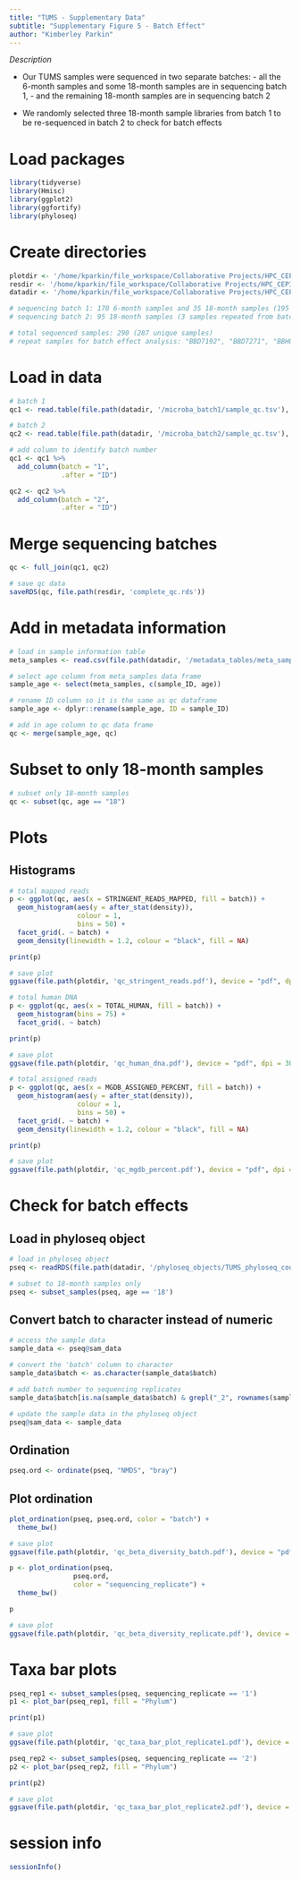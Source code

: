 ```yaml
---
title: "TUMS - Supplementary Data"
subtitle: "Supplementary Figure 5 - Batch Effect"
author: "Kimberley Parkin"
---
```



*Description*

- Our TUMS samples were sequenced in two separate batches:
      - all the 6-month samples and some 18-month samples are in sequencing batch 1, 
      - and the remaining 18-month samples are in sequencing batch 2

- We randomly selected three 18-month sample libraries from batch 1 to be re-sequenced in batch 2 to check for batch effects


# Load packages 
```r
library(tidyverse)
library(Hmisc)
library(ggplot2)
library(ggfortify)
library(phyloseq)
```

# Create directories
```r
plotdir <- '/home/kparkin/file_workspace/Collaborative Projects/HPC_CEPI/ANALYSIS/Project_TUMS/src/TUMS/Paper_2_RCT/figures'
resdir <- '/home/kparkin/file_workspace/Collaborative Projects/HPC_CEPI/ANALYSIS/Project_TUMS/src/TUMS/Paper_2_RCT/results'
datadir <- '/home/kparkin/file_workspace/Collaborative Projects/HPC_CEPI/ANALYSIS/Project_TUMS/data'

# sequencing batch 1: 170 6-month samples and 35 18-month samples (195 total)
# sequencing batch 2: 95 18-month samples (3 samples repeated from batch 1)

# total sequenced samples: 290 (287 unique samples)
# repeat samples for batch effect analysis: "BBD7192", "BBD7271", "BBH0550"
```

# Load in data
```r
# batch 1
qc1 <- read.table(file.path(datadir, '/microba_batch1/sample_qc.tsv'), header = T, sep = "\t", quote = "") 

# batch 2
qc2 <- read.table(file.path(datadir, '/microba_batch2/sample_qc.tsv'), header = T, sep = "\t", quote = "") 
```

```r
# add column to identify batch number
qc1 <- qc1 %>%
  add_column(batch = "1",
             .after = "ID")

qc2 <- qc2 %>%
  add_column(batch = "2",
             .after = "ID")
```

# Merge sequencing batches
```r
qc <- full_join(qc1, qc2)

# save qc data
saveRDS(qc, file.path(resdir, 'complete_qc.rds'))
```

# Add in metadata information
```r
# load in sample information table
meta_samples <- read.csv(file.path(datadir, '/metadata_tables/meta_samples.csv'), header = T)

# select age column from meta_samples data frame
sample_age <- select(meta_samples, c(sample_ID, age))

# rename ID column so it is the same as qc dataframe
sample_age <- dplyr::rename(sample_age, ID = sample_ID)

# add in age column to qc data frame
qc <- merge(sample_age, qc)
```

# Subset to only 18-month samples
```r
# subset only 18-month samples
qc <- subset(qc, age == "18")
```


# Plots

## Histograms
```r
# total mapped reads
p <- ggplot(qc, aes(x = STRINGENT_READS_MAPPED, fill = batch)) +
  geom_histogram(aes(y = after_stat(density)), 
                 colour = 1,
                 bins = 50) +
  facet_grid(. ~ batch) +                         
  geom_density(linewidth = 1.2, colour = "black", fill = NA)

print(p)

# save plot
ggsave(file.path(plotdir, 'qc_stringent_reads.pdf'), device = "pdf", dpi = 300, width = 8, height = 5)
```

```r
# total human DNA
p <- ggplot(qc, aes(x = TOTAL_HUMAN, fill = batch)) +
  geom_histogram(bins = 75) +
  facet_grid(. ~ batch) 

print(p)

# save plot
ggsave(file.path(plotdir, 'qc_human_dna.pdf'), device = "pdf", dpi = 300, width = 8, height = 5)
```

```r
# total assigned reads
p <- ggplot(qc, aes(x = MGDB_ASSIGNED_PERCENT, fill = batch)) +
  geom_histogram(aes(y = after_stat(density)), 
                 colour = 1,
                 bins = 50) +
  facet_grid(. ~ batch) +
  geom_density(linewidth = 1.2, colour = "black", fill = NA)

print(p)

# save plot
ggsave(file.path(plotdir, 'qc_mgdb_percent.pdf'), device = "pdf", dpi = 300, width = 8, height = 5)
```

# Check for batch effects

## Load in phyloseq object
```r
# load in phyloseq object
pseq <- readRDS(file.path(datadir, '/phyloseq_objects/TUMS_phyloseq_counts_complete.rds'))

# subset to 18-month samples only
pseq <- subset_samples(pseq, age == '18')
```

## Convert batch to character instead of numeric
```r
# access the sample data
sample_data <- pseq@sam_data

# convert the 'batch' column to character
sample_data$batch <- as.character(sample_data$batch)

# add batch number to sequencing replicates
sample_data$batch[is.na(sample_data$batch) & grepl("_2", rownames(sample_data))] <- "2"

# update the sample data in the phyloseq object
pseq@sam_data <- sample_data 
```

## Ordination
```r
pseq.ord <- ordinate(pseq, "NMDS", "bray")
```

## Plot ordination
```r
plot_ordination(pseq, pseq.ord, color = "batch") +
  theme_bw()

# save plot
ggsave(file.path(plotdir, 'qc_beta_diversity_batch.pdf'), device = "pdf", dpi = 300)
```

```r
p <- plot_ordination(pseq, 
                pseq.ord, 
                color = "sequencing_replicate") +
  theme_bw()

p

# save plot
ggsave(file.path(plotdir, 'qc_beta_diversity_replicate.pdf'), device = "pdf", dpi = 300)
```

# Taxa bar plots

```r
pseq_rep1 <- subset_samples(pseq, sequencing_replicate == '1')
p1 <- plot_bar(pseq_rep1, fill = "Phylum")

print(p1)

# save plot
ggsave(file.path(plotdir, 'qc_taxa_bar_plot_replicate1.pdf'), device = "pdf", dpi = 300)
```

```r
pseq_rep2 <- subset_samples(pseq, sequencing_replicate == '2')
p2 <- plot_bar(pseq_rep2, fill = "Phylum")

print(p2)

# save plot
ggsave(file.path(plotdir, 'qc_taxa_bar_plot_replicate2.pdf'), device = "pdf", dpi = 300)
```

# session info
```r
sessionInfo()
```